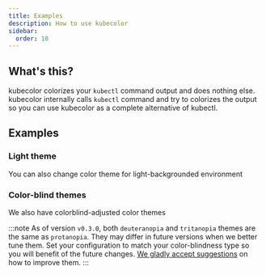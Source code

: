 ```yaml
---
title: Examples
description: How to use kubecolor
sidebar:
  order: 10
---
```



## What's this?

kubecolor colorizes your `kubectl` command output and does nothing else.
kubecolor internally calls `kubectl` command and try to colorizes the output so
you can use kubecolor as a complete alternative of kubectl. 

## Examples 

<SvgCommandOutput name="kubectl-apply.svg" />

<SvgCommandOutput name="kubectl-get-pods.svg" />

<SvgCommandOutput name="kubectl-describe-pod.svg" />

### Light theme

You can also change color theme for light-backgrounded environment

<SvgCommandOutput name="kubectl-apply-light.svg" />

<SvgCommandOutput name="kubectl-get-pods-light.svg" />

<SvgCommandOutput name="kubectl-describe-pod-light.svg" />

### Color-blind themes

We also have colorblind-adjusted color themes

<SvgCommandOutput name="kubectl-get-pods-protanopia.svg" />

<SvgCommandOutput name="kubectl-get-pods-deuteranopia.svg" />

<SvgCommandOutput name="kubectl-get-pods-tritanopia.svg" />

:::note
As of version `v0.3.0`, both `deuteranopia` and `tritanopia` themes are the same as `protanopia`. They may differ in future versions when we better tune them. Set your configuration to match your color-blindness type so you will benefit of the future changes. [We gladly accept suggestions](https://github.com/kubecolor/kubecolor/issues/new) on how to improve them.
:::
